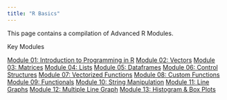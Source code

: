 ```yaml
---
title: "R Basics"
---
```


This page contains a compilation of Advanced R Modules.

Key Modules

[Module 01: Introduction to Programming in R](r_basics/Introduction.qmd)
[Module 02: Vectors](r_basics/vectors.qmd)
[Module 03: Matrices](r_basics/matrices.qmd)
[Module 04: Lists](r_basics/lists.qmd)
[Module 05: Dataframes](r_basics/dataframes.qmd)
[Module 06: Control Structures](r_basics/control_structures.qmd)
[Module 07: Vectorized Functions](r_basics/vectorized_functions.qmd)
[Module 08: Custom Functions](r_basics/custom_functions.qmd)
[Module 09: Functionals](r_basics/functionals.qmd)
[Module 10: String Manipulation](r_basics/string_manipulation.qmd)
[Module 11: Line Graphs](r_basics/line_graphs.qmd)
[Module 12: Multiple Line Graph](r_basics/multi_line.qmd)
[Module 13: Histogram & Box Plots](r_basics/hist_box.qmd)


